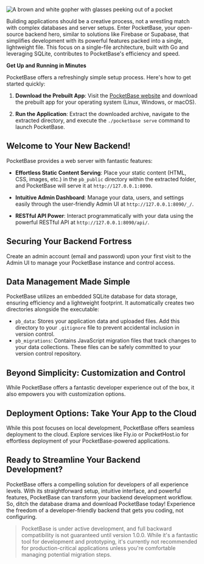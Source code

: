 ![A brown and white gopher with glasses peeking out of a pocket](https://res.cloudinary.com/di41jhirl/image/upload/v1711416613/pocketbase-realistic_luww7u.png 'Artwork inspired by <a href="https://github.com/marcusolsson/gophers">[marcusolsson/gophers]</a>')

Building applications should be a creative process, not a wrestling match with complex databases and server setups. Enter PocketBase, your open-source backend hero, similar to solutions like Firebase or Supabase, that simplifies development with its powerful features packed into a single, lightweight file. This focus on a single-file architecture, built with Go and leveraging SQLite, contributes to PocketBase's efficiency and speed.

**Get Up and Running in Minutes**

PocketBase offers a refreshingly simple setup process. Here's how to get started quickly:

1. **Download the Prebuilt App**: Visit the [PocketBase website](https://pocketbase.io/) and download the prebuilt app for your operating system (Linux, Windows, or macOS).

2. **Run the Application**: Extract the downloaded archive, navigate to the extracted directory, and execute the `./pocketbase serve` command to launch PocketBase.

## Welcome to Your New Backend!

PocketBase provides a web server with fantastic features:

- **Effortless Static Content Serving**: Place your static content (HTML, CSS, images, etc.) in the `pb_public` directory within the extracted folder, and PocketBase will serve it at `http://127.0.0.1:8090`.

- **Intuitive Admin Dashboard**: Manage your data, users, and settings easily through the user-friendly Admin UI at `http://127.0.0.1:8090/_/`.

- **RESTful API Power**: Interact programmatically with your data using the powerful RESTful API at `http://127.0.0.1:8090/api/`.

## Securing Your Backend Fortress

Create an admin account (email and password) upon your first visit to the Admin UI to manage your PocketBase instance and control access.

## Data Management Made Simple

PocketBase utilizes an embedded SQLite database for data storage, ensuring efficiency and a lightweight footprint. It automatically creates two directories alongside the executable:

- `pb_data`: Stores your application data and uploaded files. Add this directory to your `.gitignore` file to prevent accidental inclusion in version control.
- `pb_migrations`: Contains JavaScript migration files that track changes to your data collections. These files can be safely committed to your version control repository.

## Beyond Simplicity: Customization and Control

While PocketBase offers a fantastic developer experience out of the box, it also empowers you with customization options.

## Deployment Options: Take Your App to the Cloud

While this post focuses on local development, PocketBase offers seamless deployment to the cloud. Explore services like Fly.io or PocketHost.io for effortless deployment of your PocketBase-powered applications.

## Ready to Streamline Your Backend Development?

PocketBase offers a compelling solution for developers of all experience levels. With its straightforward setup, intuitive interface, and powerful features, PocketBase can transform your backend development workflow. So, ditch the database drama and download PocketBase today! Experience the freedom of a developer-friendly backend that gets you coding, not configuring.

> PocketBase is under active development, and full backward compatibility is not guaranteed until version 1.0.0. While it's a fantastic tool for development and prototyping, it's currently not recommended for production-critical applications unless you're comfortable managing potential migration steps.
